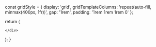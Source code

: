 

  const gridStyle = {
    display: 'grid',
    gridTemplateColumns: 'repeat(auto-fill, minmax(400px, 1fr))',
    gap: '1rem',
    padding: '1rem 1rem 1rem 0'
  };

  return (
    <div style={gridStyle}>
      
  <Card 
    title="Adantavagga - The Chapter on the Untamed"
    description="Short teachings on the untamed and the tamed mind."
    link="/an/an1/an1.31-40"
    id="an1.31-40"
  />


  <Card 
    title="Kāyagatāsativagga - The Chapter on Mindfulness of the Body"
    description="Short teachings on the benefits of cultivating mindfulness of the body."
    link="/an/an1/an1.575-615"
    id="an1.575-615"
  />

    </div>
  );
}
